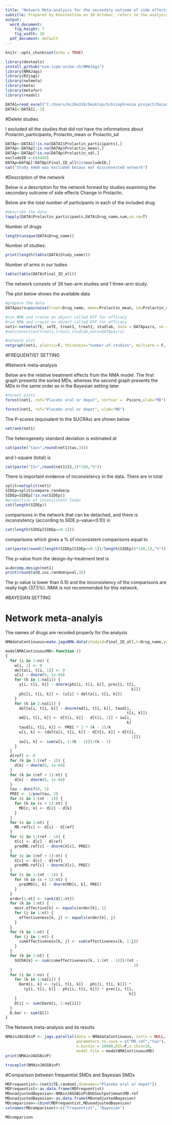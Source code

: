 ```yaml
---
title: "Network Meta-analysis for the secondary outcome of side effects: Change in Prolactin"
subtitle: Prepared by Konstantina on 30 October, refers to the analysis in both frequentist and Bayesian setting
output:
  word_document:
    fig_height: 7
    fig_width: 10
  pdf_document: default
---
```


```r
knitr::opts_chunk$set(echo = TRUE)
```


```r
library(devtools)
install_github("esm-ispm-unibe-ch/NMAJags")
library(NMAJags)
library(R2jags)
library(netmeta)
library(meta)
library(metafor)
library(readxl)
```


```r
DATA1=read_excel("C:/Users/kc19o338/Desktop/Schizophrenia project/Documentation of Schizophrenia relapses/Analysis schizofrenia/Datasets/dataset_relapsefinal.xlsx", na="99999")
DATA1<-DATA1[,-1]
```
#Delete studies

I excluded all the studies that did not have the informations about Prolactin_participants, Prolactin_mean or Prolactin_sd
```r
DATAp<-DATA1[!is.na(DATA1$Prolactin_participants),]
DATAp<-DATAp[!is.na(DATAp$Prolactin_mean),]
DATAp<-DATAp[!is.na(DATAp$Prolactin_sd),]
excludeID <-c(4468)
DATAp=DATAp[!DATAp$Final_ID_all%in%excludeID,]
cat("Study 4468 was excluded becaus eof disconnected network")
```

#Description of the network

Below is a description for the network formed by studies examining the secondary outcome of side effects Change in Prolactin.

Below are the total number of participants in each of the included drug
```r
#describe the data
tapply(DATA$Prolactin_participants,DATA$Drug_name,sum,na.rm=T)

```
Number of drugs
```r
length(unique(DATA$Drug_name))
```
Number of studies:
```r
print(length(table(DATA$Study_name)))
```

Number of arms in our tudies
```r
table(table(DATA$Final_ID_all))
```

The network consists of 26 two-arm studies and 1 three-arm study.

The plot below shows the available data

```r
#prepare the data
DATApairs=pairwise(treat=Drug_name, mean=Prolactin_mean, sd=Prolactin_sd, n=Prolactin_participants, data=DATA, sm="MD", studlab=Final_ID_all, allstudies = TRUE)

#run NMA and create an object called EFF for efficacy
#run NMA and create an object called EFF for efficacy
net1<-netmeta(TE, seTE, treat1, treat2, studlab, data = DATApairs, sm = "MD", comb.random=TRUE, comb.fixed=FALSE, prediction=TRUE, ref="Placebo oral or depot")
#netconnection(treat1,treat2,studlab,data=DATApairs)
```


```r

#network plot
netgraph(net1, plastic=F, thickness="number.of.studies", multiarm = F, points=T, col=1)
```

#FREQUENTIST SETTING

#Network meta-analysis 

Below are the relative treatment effects from the NMA model. 
The first graph presents the sorted MDs, whereas the second graph presents the MDs in the same order as in the Bayesian setting later 

```r

#forest plots
forest(net1, ref="Placebo oral or depot", sortvar = -Pscore,xlab="MD")

forest(net1, ref="Placebo oral or depot", xlab="MD")
```


The P-scores (equivalent to the SUCRAs) are shown below
```r
netrank(net1)
```


The heterogeneity standard deviation is estimated at
```r
cat(paste("tau=",round(net1$tau,3)))
```

and I-square (total) is 
```r
cat(paste("I2=",round(net1$I2,3)*100,"%"))
```


There is important evidence of inconsistency in the data. There are in total

```r
split=netsplit(net1) 
SIDEp=split$compare.random$p
SIDEp=SIDEp[!is.na(SIDEp)]
#proportion of inconsistent loops
cat(length(SIDEp))
```

comparisons in the network that can be detached, and there is inconsistency (according to SIDE p-value<0.10) in

```r
cat(length(SIDEp[SIDEp<=0.1]))
```
comparisons which gives a % of inconsistent comparisons equal to
```r
cat(paste(round((length(SIDEp[SIDEp<=0.1])/length(SIDEp))*100,1),"%"))
```



The p-value from the design-by-treatment test is

```r
a=decomp.design(net1)
print(round(a$Q.inc.random$pval,3))
```

The p-value is lower than 0.10 and the inconsistency of the comparisons are really high (37.5%). NMA is not recommended for this network.

#BAYESIAN SETTING

# Network meta-analyis

The names of drugs are recoded properly for the analysis

```r
NMAdataContinuous=make.jagsNMA.data(studyid=Final_ID_all,t=Drug_name,y=Prolactin_mean, sd=Prolactin_sd, n=Prolactin_participants,data=DATA,type="cont",reference = "Placebo oral or depot")

```

```r
modelNMAContinuousMD<-function () 
{
  for (i in 1:ns) {
    w[i, 1] <- 0
    delta[i, t[i, 1]] <- 0
    u[i] ~ dnorm(0, 1e-04)
    for (k in 1:na[i]) {
      y[i, t[i, k]] ~ dnorm(phi[i, t[i, k]], prec[i, t[i, 
                                                       k]])
      phi[i, t[i, k]] <- (u[i] + delta[i, t[i, k]])
    }
    for (k in 2:na[i]) {
      delta[i, t[i, k]] ~ dnorm(md[i, t[i, k]], taud[i, 
                                                     t[i, k]])
      md[i, t[i, k]] <- d[t[i, k]] - d[t[i, 1]] + sw[i, 
                                                     k]
      taud[i, t[i, k]] <- PREC * 2 * (k - 1)/k
      w[i, k] <- (delta[i, t[i, k]] - d[t[i, k]] + d[t[i, 
                                                       1]])
      sw[i, k] <- sum(w[i, 1:(k - 1)])/(k - 1)
    }
  }
  d[ref] <- 0
  for (k in 1:(ref - 1)) {
    d[k] ~ dnorm(0, 1e-04)
  }
  for (k in (ref + 1):nt) {
    d[k] ~ dnorm(0, 1e-04)
  }
  tau ~ dunif(0, 5)
  PREC <- 1/pow(tau, 2)
  for (c in 1:(nt - 1)) {
    for (k in (c + 1):nt) {
      MD[c, k] <- d[c] - d[k]
    }
  }
  for (c in 1:nt) {
    MD.ref[c] <- d[c] - d[ref]
  }
  for (c in 1:(ref - 1)) {
    X[c] <- d[c] - d[ref]
    predMD.ref[c] ~ dnorm(X[c], PREC)
  }
  for (c in (ref + 1):nt) {
    X[c] <- d[c] - d[ref]
    predMD.ref[c] ~ dnorm(X[c], PREC)
  }
  for (c in 1:(nt - 1)) {
    for (k in (c + 1):nt) {
      predMD[c, k] ~ dnorm(MD[c, k], PREC)
    }
  }
  order[1:nt] <- rank(d[1:nt])
  for (k in 1:nt) {
    most.effective[k] <- equals(order[k], 1)
    for (j in 1:nt) {
      effectiveness[k, j] <- equals(order[k], j)
    }
  }
  for (k in 1:nt) {
    for (j in 1:nt) {
      cumeffectiveness[k, j] <- sum(effectiveness[k, 1:j])
    }
  }
  for (k in 1:nt) {
    SUCRA[k] <- sum(cumeffectiveness[k, 1:(nt - 1)])/(nt - 
                                                        1)
  }
  for (i in 1:ns) {
    for (k in 1:na[i]) {
      Darm[i, k] <- (y[i, t[i, k]] - phi[i, t[i, k]]) * 
        (y[i, t[i, k]] - phi[i, t[i, k]]) * prec[i, t[i, 
                                                      k]]
    }
    D[i] <- sum(Darm[i, 1:na[i]])
  }
  D.bar <- sum(D[])
}
```
The Network meta-analysis and its results
```r

NMAinJAGSBinP <- jags.parallel(data = NMAdataContinuous, inits = NULL, 
                               parameters.to.save = c("MD.ref","tau"), n.chains = 2, n.iter = 120000,
                               n.burnin = 10000,DIC=F,n.thin=10,
                               model.file = modelNMAContinuousMD)
print(NMAinJAGSBinP)


```


```r
traceplot(NMAinJAGSBinP)
```


#Comparison between frequentist SMDs and Bayesian SMDs 

```r
MDFrequentist<-(net1$TE.random[,dimnames="Placebo oral or depot"])
MDFrequentist<-as.data.frame(MDFrequentist)
MDunadjustedBayesian<-NMAinJAGSBinP$BUGSoutput$mean$MD.ref
MDunadjustedBayesian<-as.data.frame(MDunadjustedBayesian)
MDcomparison<-cbind(MDFrequentist,MDunadjustedBayesian)
colnames(MDcomparison)<-c("Frequentist", "Bayesian")

```

```r
MDcomparison
```
